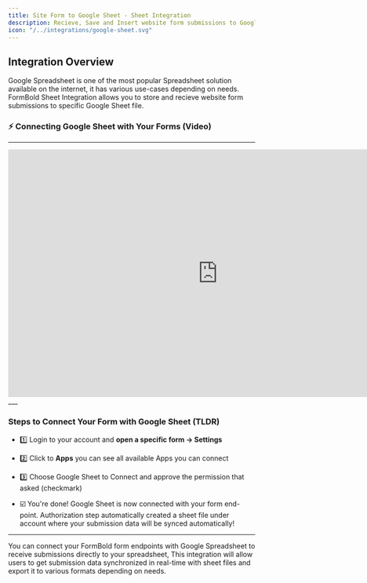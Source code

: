 ```yaml
---
title: Site Form to Google Sheet - Sheet Integration
description: Recieve, Save and Insert website form submissions to Google Sheet file.
icon: "/../integrations/google-sheet.svg"
---
```


## Integration Overview

Google Spreadsheet is one of the most popular Spreadsheet solution available on the internet, it has various use-cases depending on needs. FormBold Sheet Integration allows you to store and recieve website form submissions to specific Google Sheet file.

### ⚡ Connecting Google Sheet with Your Forms (Video)
___

<iframe
  width="853"
  height="505"
  src="https://www.youtube.com/embed/f-NuV080xfg"
  title="Form to Sheet"
  frameborder="0"
  allow="accelerometer; autoplay; clipboard-write; encrypted-media; gyroscope; picture-in-picture"
  allowfullscreen
></iframe>
___

### Steps to Connect Your Form with Google Sheet (TLDR)
+ 1️⃣ Login to your account and **open a specific form -> Settings**
+ 2️⃣ Click to **Apps** you can see all available Apps you can connect
+ 3️⃣ Choose Google Sheet to Connect and approve the permission that asked (checkmark)

+ ☑️ You're done! Google Sheet is now connected with your form end-point. Authorization step automatically created a sheet file under account where your submission data will be synced automatically!
___

You can connect your FormBold form endpoints with Google Spreadsheet to receive submissions directly to your spreadsheet, This integration will allow users to get submission data synchronized in real-time with sheet files and export it to various formats depending on needs.
